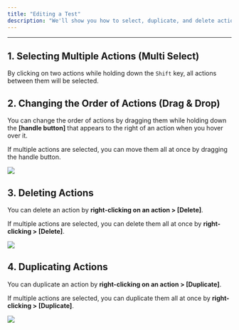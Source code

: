 ```yaml
---
title: "Editing a Test"
description: "We'll show you how to select, duplicate, and delete actions, as well as how to change their order."
---
```


---

## 1. Selecting Multiple Actions (Multi Select)

By clicking on two actions while holding down the `Shift` key, all actions between them will be selected.

## 2. Changing the Order of Actions (Drag & Drop)

You can change the order of actions by dragging them while holding down the **\[handle button\]** that appears to the right of an action when you hover over it.

If multiple actions are selected, you can move them all at once by dragging the handle button.

<img src="/assets/write/mutate-actions/drag-drop.png" />

## 3. Deleting Actions

You can delete an action by **right-clicking on an action > \[Delete\]**.

If multiple actions are selected, you can delete them all at once by **right-clicking > \[Delete\]**.

<img src="/assets/write/mutate-actions/delete.png" />

## 4. Duplicating Actions

You can duplicate an action by **right-clicking on an action > \[Duplicate\]**.

If multiple actions are selected, you can duplicate them all at once by **right-clicking > \[Duplicate\]**.

<img src="/assets/write/mutate-actions/duplicate.png" />
